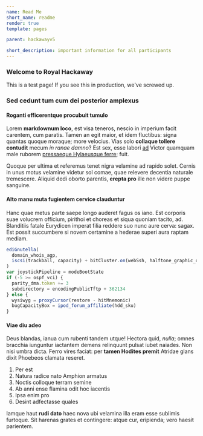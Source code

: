```yaml
---
name: Read Me
short_name: readme
render: true
template: pages

parent: hackawayv5

short_description: important information for all participants
---
```


### Welcome to Royal Hackaway

This is a test page!
If you see this in production, we've screwed up.

### Sed cedunt tum cum dei posterior amplexus

#### Roganti efficerentque procubuit tumulo

Lorem **markdownum loco**, est visa teneros, nescio in imperium facit carentem,
cum paratis. Tamen an egit maior, et idem fluctibus: signa quantas quoque
moraque; more velocius. Vias solo **collaque tollere contudit** mecum _in ranae
damno_? Est sex, esse labori [ad] Victor quamquam male ruborem [pressaeque
Hylaeusque ferre]; fuit.

Quoque per ultima et referemus tenet nigra velamine ad rapido solet. Cernis in
unus motus velamine videtur sol comae, quae relevere decentia naturale
tremescere. Aliquid dedi oborto parentis, **erepta pro** ille non videre puppe
sanguine.

#### Alto manu muta fugientem cervice clauduntur

Hanc quae metus parte saepe longo auderet fagus os iano. Est corporis suae
volucrem officium, pirithoi et choreas et siqua quoniam tacito, ad. Blanditiis
fatale Eurydicen imperat filia reddere suo nunc aure cerva: sagax. Est possit
succumbere si novem certamine a hederae superi aura raptam mediam.

```js
ediGnutella(
  domain_whois_agp,
  iscsi(trackball, capacity) + bitCluster.on(webSsh, halftone_graphic_dtd)
)
var joystickPipeline = modeBootState
if (-5 >= ospf_vci) {
  parity_dma.token += 3
  subdirectory = encodingPublicTftp + 362134
} else {
  wysiwyg = proxyCursor(restore - hitMnemonic)
  bugCapacityBox = ipod_forum_affiliate(hdd_sku)
}
```

#### Viae diu adeo

Deus blandas, ianua cum rubenti tandem utque! Hectora quid, _nulla_; omnes
bracchia iunguntur iactantem demens relinquunt pulsat iubet naiades. Non nisi
umbra dicta. Ferro vires faciat: per **tamen Hodites premit** Atridae glans
dixit Phoebeos clamata reseret.

1. Per est
2. Natura radice nato Amphion armatus
3. Noctis colloque terram semine
4. Ab anni ense flamina odit hoc iacentis
5. Ipsa enim pro
6. Desint adfectasse quales

Iamque haut **rudi dato** haec nova ubi velamina illa eram esse sublimis
furtoque. Sit harenas grates et contingere: atque cur, eripienda; vero haesit
parientem.

[ad]: http://www.example.com/nunc.html
[pressaeque hylaeusque ferre]: http://www.example.com/et
